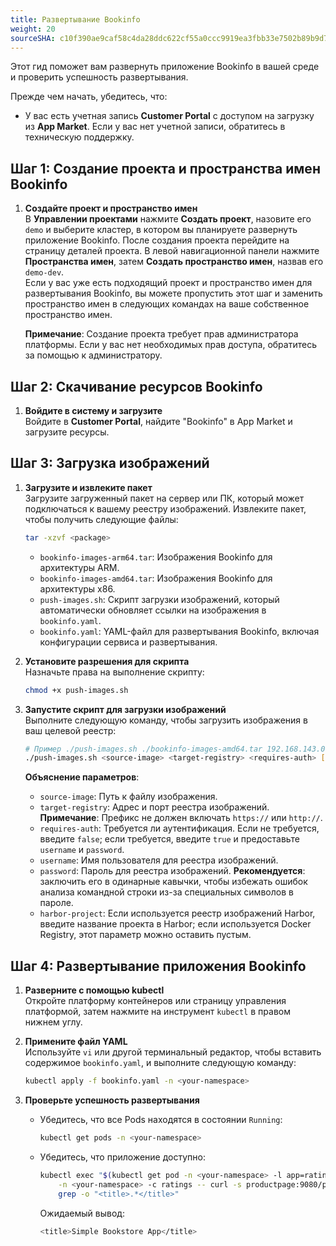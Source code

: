 ```yaml
---
title: Развертывание Bookinfo
weight: 20
sourceSHA: c10f390ae9caf58c4da28ddc622cf55a0ccc9919ea3fbb33e7502b89b9d77fd8
---
```


Этот гид поможет вам развернуть приложение Bookinfo в вашей среде и проверить успешность развертывания.

Прежде чем начать, убедитесь, что:

- У вас есть учетная запись **Customer Portal** с доступом на загрузку из **App Market**. Если у вас нет учетной записи, обратитесь в техническую поддержку.

## Шаг 1: Создание проекта и пространства имен Bookinfo

1. **Создайте проект и пространство имен**\
   В **Управлении проектами** нажмите **Создать проект**, назовите его `demo` и выберите кластер, в котором вы планируете развернуть приложение Bookinfo.
   После создания проекта перейдите на страницу деталей проекта. В левой навигационной панели нажмите **Пространства имен**, затем **Создать пространство имен**, назвав его `demo-dev`.\
   Если у вас уже есть подходящий проект и пространство имен для развертывания Bookinfo, вы можете пропустить этот шаг и заменить пространство имен в следующих командах на ваше собственное пространство имен.

   **Примечание**: Создание проекта требует прав администратора платформы. Если у вас нет необходимых прав доступа, обратитесь за помощью к администратору.

## Шаг 2: Скачивание ресурсов Bookinfo

1. **Войдите в систему и загрузите**\
   Войдите в **Customer Portal**, найдите "Bookinfo" в App Market и загрузите ресурсы.

## Шаг 3: Загрузка изображений

1. **Загрузите и извлеките пакет**\
   Загрузите загруженный пакет на сервер или ПК, который может подключаться к вашему реестру изображений. Извлеките пакет, чтобы получить следующие файлы:

   ```bash
   tar -xzvf <package>
   ```

   - `bookinfo-images-arm64.tar`: Изображения Bookinfo для архитектуры ARM.
   - `bookinfo-images-amd64.tar`: Изображения Bookinfo для архитектуры x86.
   - `push-images.sh`: Скрипт загрузки изображений, который автоматически обновляет ссылки на изображения в `bookinfo.yaml`.
   - `bookinfo.yaml`: YAML-файл для развертывания Bookinfo, включая конфигурации сервиса и развертывания.

2. **Установите разрешения для скрипта**\
   Назначьте права на выполнение скрипту:

   ```bash
   chmod +x push-images.sh
   ```

3. **Запустите скрипт для загрузки изображений**\
   Выполните следующую команду, чтобы загрузить изображения в ваш целевой реестр:

   ```bash
   # Пример ./push-images.sh ./bookinfo-images-amd64.tar 192.168.143.0:32767 true admin 'Aa123!@#' bookinfo-demo
   ./push-images.sh <source-image> <target-registry> <requires-auth> [username] [password] [harbor-project]
   ```

   **Объяснение параметров**:

   - `source-image`: Путь к файлу изображения.
   - `target-registry`: Адрес и порт реестра изображений. **Примечание**: Префикс не должен включать `https://` или `http://`.
   - `requires-auth`: Требуется ли аутентификация. Если не требуется, введите `false`; если требуется, введите `true` и предоставьте `username` и `password`.
   - `username`: Имя пользователя для реестра изображений.
   - `password`: Пароль для реестра изображений. **Рекомендуется**: заключить его в одинарные кавычки, чтобы избежать ошибок анализа командной строки из-за специальных символов в пароле.
   - `harbor-project`: Если используется реестр изображений Harbor, введите название проекта в Harbor; если используется Docker Registry, этот параметр можно оставить пустым.

## Шаг 4: Развертывание приложения Bookinfo

1. **Разверните с помощью kubectl**\
   Откройте платформу контейнеров или страницу управления платформой, затем нажмите на инструмент `kubectl` в правом нижнем углу.

2. **Примените файл YAML**\
   Используйте `vi` или другой терминальный редактор, чтобы вставить содержимое `bookinfo.yaml`, и выполните следующую команду:

   ```bash
   kubectl apply -f bookinfo.yaml -n <your-namespace>
   ```

3. **Проверьте успешность развертывания**

   - Убедитесь, что все Pods находятся в состоянии `Running`:

     ```bash
     kubectl get pods -n <your-namespace>
     ```

   - Убедитесь, что приложение доступно:

     ```bash
     kubectl exec "$(kubectl get pod -n <your-namespace> -l app=ratings -o jsonpath='{.items[0].metadata.name}')" \
         -n <your-namespace> -c ratings -- curl -s productpage:9080/productpage | \
         grep -o "<title>.*</title>"
     ```

     Ожидаемый вывод:

     ```bash
     <title>Simple Bookstore App</title>
     ```

